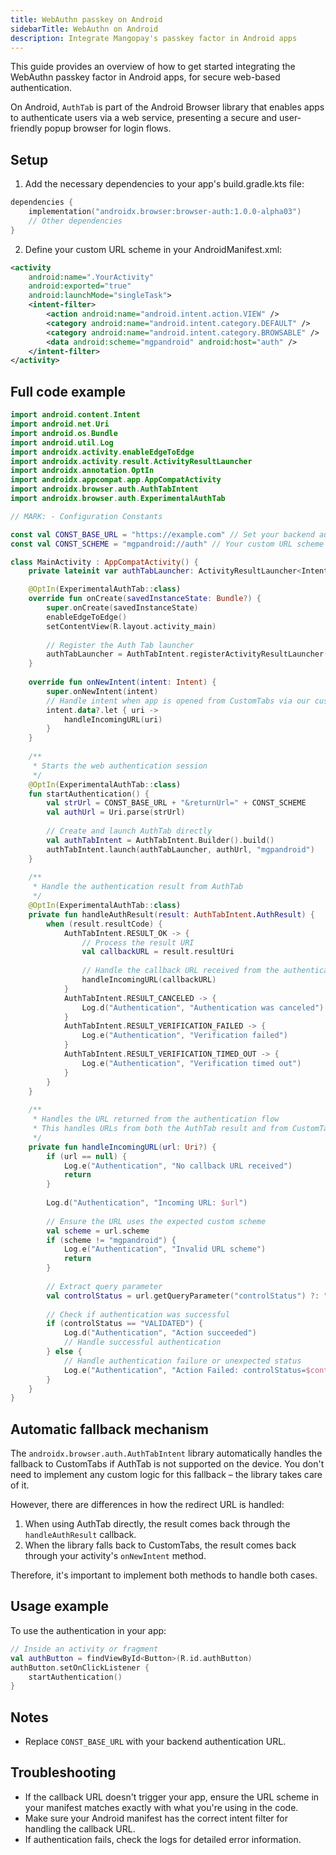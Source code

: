 ```yaml
---
title: WebAuthn passkey on Android
sidebarTitle: WebAuthn on Android
description: Integrate Mangopay's passkey factor in Android apps
---
```


This guide provides an overview of how to get started integrating the WebAuthn passkey factor in Android apps, for secure web-based authentication.

On Android, `AuthTab` is part of the Android Browser library that enables apps to authenticate users via a web service, presenting a secure and user-friendly popup browser for login flows.

## Setup

1. Add the necessary dependencies to your app's build.gradle.kts file:

```kotlin
dependencies {
    implementation("androidx.browser:browser-auth:1.0.0-alpha03")
    // Other dependencies
}
```

2. Define your custom URL scheme in your AndroidManifest.xml:

```xml
<activity
    android:name=".YourActivity"
    android:exported="true"
    android:launchMode="singleTask">
    <intent-filter>
        <action android:name="android.intent.action.VIEW" />
        <category android:name="android.intent.category.DEFAULT" />
        <category android:name="android.intent.category.BROWSABLE" />
        <data android:scheme="mgpandroid" android:host="auth" />
    </intent-filter>
</activity>
```

## Full code example

```kotlin
import android.content.Intent
import android.net.Uri
import android.os.Bundle
import android.util.Log
import androidx.activity.enableEdgeToEdge
import androidx.activity.result.ActivityResultLauncher
import androidx.annotation.OptIn
import androidx.appcompat.app.AppCompatActivity
import androidx.browser.auth.AuthTabIntent
import androidx.browser.auth.ExperimentalAuthTab

// MARK: - Configuration Constants

const val CONST_BASE_URL = "https://example.com" // Set your backend authentication URL here
const val CONST_SCHEME = "mgpandroid://auth" // Your custom URL scheme

class MainActivity : AppCompatActivity() {
    private lateinit var authTabLauncher: ActivityResultLauncher<Intent>

    @OptIn(ExperimentalAuthTab::class)
    override fun onCreate(savedInstanceState: Bundle?) {
        super.onCreate(savedInstanceState)
        enableEdgeToEdge()
        setContentView(R.layout.activity_main)
        
        // Register the Auth Tab launcher
        authTabLauncher = AuthTabIntent.registerActivityResultLauncher(this, this::handleAuthResult)
    }
    
    override fun onNewIntent(intent: Intent) {
        super.onNewIntent(intent)
        // Handle intent when app is opened from CustomTabs via our custom scheme
        intent.data?.let { uri ->
            handleIncomingURL(uri)
        }
    }
    
    /**
     * Starts the web authentication session
     */
    @OptIn(ExperimentalAuthTab::class)
    fun startAuthentication() {
        val strUrl = CONST_BASE_URL + "&returnUrl=" + CONST_SCHEME
        val authUrl = Uri.parse(strUrl)
        
        // Create and launch AuthTab directly
        val authTabIntent = AuthTabIntent.Builder().build()
        authTabIntent.launch(authTabLauncher, authUrl, "mgpandroid")
    }
    
    /**
     * Handle the authentication result from AuthTab
     */
    @OptIn(ExperimentalAuthTab::class)
    private fun handleAuthResult(result: AuthTabIntent.AuthResult) {
        when (result.resultCode) {
            AuthTabIntent.RESULT_OK -> {
                // Process the result URI
                val callbackURL = result.resultUri
                
                // Handle the callback URL received from the authentication flow
                handleIncomingURL(callbackURL)
            }
            AuthTabIntent.RESULT_CANCELED -> {
                Log.d("Authentication", "Authentication was canceled")
            }
            AuthTabIntent.RESULT_VERIFICATION_FAILED -> {
                Log.e("Authentication", "Verification failed")
            }
            AuthTabIntent.RESULT_VERIFICATION_TIMED_OUT -> {
                Log.e("Authentication", "Verification timed out")
            }
        }
    }
    
    /**
     * Handles the URL returned from the authentication flow
     * This handles URLs from both the AuthTab result and from CustomTabs fallback
     */
    private fun handleIncomingURL(url: Uri?) {
        if (url == null) {
            Log.e("Authentication", "No callback URL received")
            return
        }
        
        Log.d("Authentication", "Incoming URL: $url")
        
        // Ensure the URL uses the expected custom scheme
        val scheme = url.scheme
        if (scheme != "mgpandroid") {
            Log.e("Authentication", "Invalid URL scheme")
            return
        }
        
        // Extract query parameter
        val controlStatus = url.getQueryParameter("controlStatus") ?: ""
        
        // Check if authentication was successful
        if (controlStatus == "VALIDATED") {
            Log.d("Authentication", "Action succeeded")
            // Handle successful authentication
        } else {
            // Handle authentication failure or unexpected status
            Log.e("Authentication", "Action Failed: controlStatus=$controlStatus")
        }
    }
}
```

## Automatic fallback mechanism

The `androidx.browser.auth.AuthTabIntent` library automatically handles the fallback to CustomTabs if AuthTab is not supported on the device. You don't need to implement any custom logic for this fallback – the library takes care of it.

However, there are differences in how the redirect URL is handled:

1. When using AuthTab directly, the result comes back through the `handleAuthResult` callback.
2. When the library falls back to CustomTabs, the result comes back through your activity's `onNewIntent` method.

Therefore, it's important to implement both methods to handle both cases.

## Usage example

To use the authentication in your app:

```kotlin
// Inside an activity or fragment
val authButton = findViewById<Button>(R.id.authButton)
authButton.setOnClickListener {
    startAuthentication()
}
```

## Notes
- Replace `CONST_BASE_URL` with your backend authentication URL.


## Troubleshooting

- If the callback URL doesn't trigger your app, ensure the URL scheme in your manifest matches exactly with what you're using in the code.
- Make sure your Android manifest has the correct intent filter for handling the callback URL.
- If authentication fails, check the logs for detailed error information.